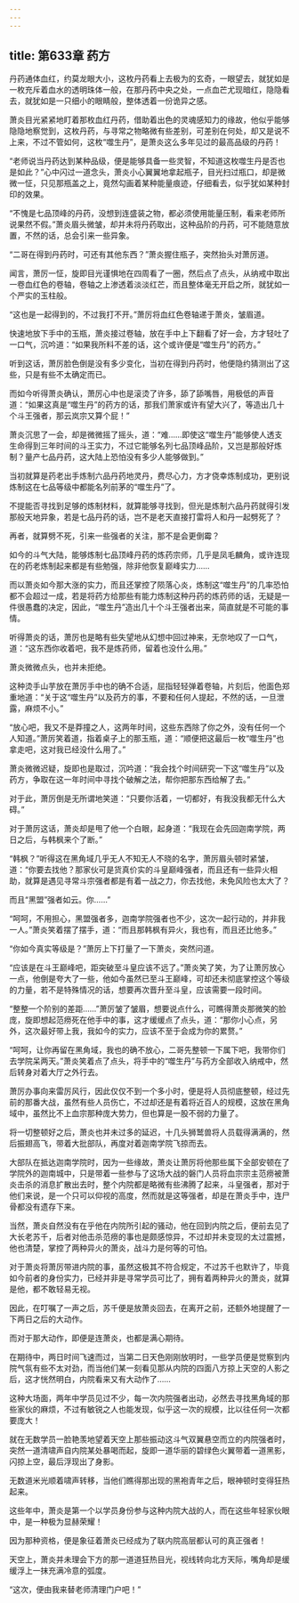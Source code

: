 ```yaml
---
---
---
```

title: 第633章 药方
---



丹药通体血红，约莫龙眼大小，这枚丹药看上去极为的玄奇，一眼望去，就犹如是一枚充斥着血水的透明珠体一般，在那丹药中央之处，一点血芒尤现暗红，隐隐看去，就犹如是一只细小的眼睛般，整体透着一份诡异之感。

萧炎目光紧紧地盯着那枚血红丹药，借助着出色的灵魂感知力的缘故，他似乎能够隐隐地察觉到，这枚丹药，与寻常之物略微有些差别，可差别在何处，却又是说不上来，不过不管如何，这枚“噬生丹”，是萧炎这么多年见过的最高品级的丹药！

“老师说当丹药达到某种品级，便是能够具备一些灵智，不知道这枚噬生丹是否也是如此？”心中闪过一道念头，萧炎小心翼翼地拿起瓶子，目光扫过瓶口，却是微微一怔，只见那瓶盖之上，竟然勾画着某种能量痕迹，仔细看去，似乎犹如某种封印的效果。

“不愧是七品顶峰的丹药，没想到连盛装之物，都必须使用能量压制，看来老师所说果然不假。”萧炎眉头微皱，却并未将丹药取出，这种品阶的丹药，可不能随意放置，不然的话，总会引来一些异象。

“二哥在得到丹药时，可还有其他东西？”萧炎握住瓶子，突然抬头对萧厉道。

闻言，萧厉一怔，旋即目光谨惧地在四周看了一圈，然后点了点头，从纳戒中取出一卷血红色的卷轴，卷轴之上渗透着淡淡红芒，而且整体毫无开启之所，就犹如一个严实的玉柱般。

“这也是一起得到的，不过我打不开。”萧厉将血红色卷轴递于萧炎，皱眉道。

快速地放下手中的玉瓶，萧炎接过卷轴，放在手中上下翻看了好一会，方才轻吐了一口气，沉吟道：“如果我所料不差的话，这个或许便是“噬生丹”的药方。”

听到这话，萧厉脸色倒是没有多少变化，当初在得到丹药时，他便隐约猜测出了这些，只是有些不太确定而已。

而如今听得萧炎确认，萧厉心中也是滚烫了许多，舔了舔嘴唇，用极低的声音道：“如果这真是“噬生丹”的药方的话，那我们萧家或许有望大兴了，等造出几十个斗王强者，那云岚宗又算个屁！”

萧炎沉思了一会，却是微微摇了摇头，道：“难……即使这“噬生丹”能够使人透支生命得到三年时间的斗王实力，不过它能够名列七品顶峰品阶，又岂是那般好炼制？量产七品丹药，这大陆上恐怕没有多少人能够做到。”

当初就算是药老出手炼制六品丹药地灵丹，费尽心力，方才侥幸炼制成功，更别说炼制这在七品等级中都能名列前茅的“噬生丹”了。

不提能否寻找到足够的炼制材料，就算能够寻找到，但光是炼制六品丹药就得引发那般天地异象，若是七品丹药的话，岂不是老天直接打雷将人和丹一起劈死了？

再者，就算劈不死，引来一些强者的关注，那不是会更倒霉？

如今的斗气大陆，能够炼制七品顶峰丹药的炼药宗师，几乎是凤毛麟角，或许连现在的药老炼制起来都是有些勉强，除非他恢复巅峰实力……

而以萧炎如今那大涨的实力，而且还掌控了陨落心炎，炼制这“噬生丹”的几率恐怕都不会超过一成，若是将药方给那些有能力炼制这种丹药的炼药师的话，无疑是一件很愚蠢的决定，因此，“噬生丹”造出几十个斗王强者出来，简直就是不可能的事情。

听得萧炎的话，萧厉也是略有些失望地从幻想中回过神来，无奈地叹了一口气，道：“这东西你收着吧，我不是炼药师，留着也没什么用。”

萧炎微微点头，也并未拒绝。

这种烫手山芋放在萧厉手中也的确不合适，屈指轻轻弹着卷轴，片刻后，他面色郑重地道：“关于这“噬生丹”以及药方的事，不要和任何人提起，不然的话，一旦泄露，麻烦不小。”

“放心吧，我又不是莽撞之人，这两年时间，这些东西除了你之外，没有任何一个人知道。”萧厉笑着道，指着桌子上的那玉瓶，道：“顺便把这最后一枚“噬生丹”也拿走吧，这对我已经没什么用了。”

萧炎微微迟疑，旋即也是取过，沉吟道：“我会找个时间研究一下这“噬生丹”以及药方，争取在这一年时间中寻找个破解之法，帮你把那东西给解了去。”

对于此，萧厉倒是无所谓地笑道：“只要你活着，一切都好，有我没我都无什么大碍。”

对于萧厉这话，萧炎却是甩了他一个白眼，起身道：“我现在会先回迦南学院，两日之后，与韩枫来个了断。”

“韩枫？”听得这在黑角域几乎无人不知无人不晓的名字，萧厉眉头顿时紧皱，道：“你要去找他？那家伙可是货真价实的斗皇巅峰强者，而且还有一些异火相助，就算是遇见寻常斗宗强者都是有着一战之力，你去找他，未免风险也太大了？

而且“黑盟”强者如云。你……”

“呵呵，不用担心，黑盟强者多，迦南学院强者也不少，这次一起行动的，并非我一人。”萧炎笑着摆了摆手，道：“而且那韩枫有异火，我也有，而且还比他多。”

“你如今真实等级是？”萧厉上下打量了一下萧炎，突然问道。

“应该是在斗王巅峰吧，距突破至斗皇应该不远了。”萧炎笑了笑，为了让萧厉放心一点，他倒是夸大了一些，他如今虽然已至斗王巅峰，可却还未彻底掌控这个等级的力量，若不是特殊情况的话，想要再次晋升至斗皇，应该需要一段时间。

“整整一个阶别的差距……”萧厉皱了皱眉，想要说点什么，可瞧得萧炎那微笑的脸庞，旋即想起范痨死在他手中的事，这才缓缓点了点头，道：“那你小心点，另外，这次最好带上我，我如今的实力，应该不至于会成为你的累赘。”

“呵呵，让你再留在黑角域，我也的确不放心，二哥先整顿一下属下吧，我带你们去学院呆两天。”萧炎笑着点了点头，将手中的“噬生丹”与药方全部收入纳戒中，然后转身对着大厅之外行去。

萧厉办事向来雷厉风行，因此仅仅不到一个多小时，便是将人员彻底整顿，经过先前的那番大战，虽然有些人员伤亡，不过却还是有着将近百人的规模，这放在黑角域中，虽然比不上血宗那种庞大势力，但也算是一股不弱的力量了。

将一切整顿好之后，萧炎也并未过多的延迟，十几头狮鹫兽将人员载得满满的，然后振翅高飞，带着大批部队，再度对着迦南学院飞掠而去。

大部队在抵达迦南学院时，因为一些缘故，萧炎让萧厉将他那些属下全部安顿在了学院外的迦南城中，只是带着一些参与了这场大战的磐门人员将血宗宗主范痨被萧炎击杀的消息扩散出去时，整个内院都是略微有些沸腾了起来，斗皇强者，那对于他们来说，是一个只可以仰视的高度，然而就是这等强者，却是在萧炎手中，连尸骨都没有遗存下来。

当然，萧炎自然没有在乎他在内院所引起的骚动，他在回到内院之后，便前去见了大长老苏千，后者对他击杀范痨的事也是颇感惊异，不过却并未变现的太过震撼，他也清楚，掌控了两种异火的萧炎，战斗力是何等的可怕。

对于萧炎将萧厉带进内院的事，虽然这极其不符合规定，不过苏千也默许了，毕竟如今前者的身份实力，已经并非是寻常学员可比了，拥有着两种异火的萧炎，就算是他，都不敢轻易无视。

因此，在叮嘱了一声之后，苏千便是放萧炎回去，在离开之前，还额外地提醒了一下两日之后的大动作。

而对于那大动作，即便是连萧炎，也都是满心期待。

在期待中，两日时间飞速而过，当第二日天色刚刚放明时，一些学员便是觉察到内院气氛有些不太对劲，而当他们某一刻看见那从内院的四面八方掠上天空的人影之后，这才恍然明白，内院看来又有大动作了……

这种大场面，两年中学员见过不少，每一次内院强者出动，必然去寻找黑角域的那些家伙的麻烦，不过有敏锐之人也能发现，似乎这一次的规模，比以往任何一次都要庞大！

就在无数学员一脸艳羡地望着天空上那些振动这斗气双翼悬空而立的内院强者时，突然一道清啸声自内院某处暴喝而起，旋即一道华丽的碧绿色火翼带着一道黑影，闪掠上空，最后浮现出了身影。

无数道米光顺着啸声转移，当他们瞧得那出现的黑袍青年之后，眼神顿时变得狂热起来。

这些年中，萧炎是第一个以学员身份参与这种内院大战的人，而在这些年轻家伙眼中，是一种极为显赫荣耀！

因为那种资格，便是象征着萧炎已经成为了联内院高层都认可的真正强者！

天空上，萧炎并未理会下方的那一道道狂热目光，视线转向北方天际，嘴角却是缓缓浮上一抹充满冷意的弧度。

“这次，便由我来替老师清理门户吧！”